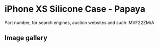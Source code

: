# iPhone XS Silicone Case - Papaya

Part number, for search engines, auction websites and such: MVF22ZM/A

## Image gallery

<div style={{ width: "768px" }}>
  <GalleryComponent
    images={[
      {
        original: "/everysource/MVF22",
        thumbnail: "/everypreview/MVF22",
      },
      {
        original: "/everysource/MVF22_AV1_GOLD",
        thumbnail: "/everypreview/MVF22_AV1_GOLD",
      },
      {
        original: "/everysource/MVF22_AV1_SILVER",
        thumbnail: "/everypreview/MVF22_AV1_SILVER",
      },
      {
        original: "/everysource/MVF22_AV1_SPACE_GRAY",
        thumbnail: "/everypreview/MVF22_AV1_SPACE_GRAY",
      },
      {
        original: "/everysource/MVF22_AV2",
        thumbnail: "/everypreview/MVF22_AV2",
      }
    ]}
  />
</div>